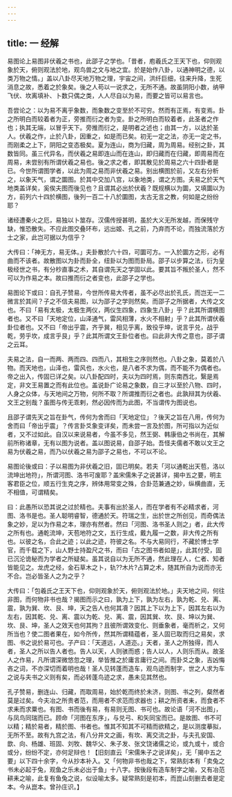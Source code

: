 ```yaml
---
---
---
```

title: 一 经解
---







易图论上易图非伏羲之书也，此邵子之学也。「昔者，庖羲氏之王天下也，仰则观象於天，俯则观法於地，观鸟兽之文与地之宜。於是始作八卦，以通神明之德，以类万物之情。」盖以八卦尽天地万物之理，宇宙之间，洪纤巨细，往来升降，生死消息之故，悉着之於象矣。後之人苟以一说求之，无所不通。故虽阴阳小数，纳甲飞伏、坎离填补、卜数只偶之类，人人尽自以为易，而要之皆可以易言也。

吾尝论之：以为易不离乎象数，而象数之变至於不可穷。然而有正焉，有变焉。卦之所明白而较着者为正，旁推而衍之者为变。卦之所明白而较着者，此圣者之作也；执其无端，以冒乎天下。旁推而衍之，是明者之述也；由其一方，以达於圣人。伏羲之作，止於八卦，因重之，如是而已矣。初无一定之法，亦无一定之书，而刚柔之上下，阴阳之变态极矣。夏为连山，商为归藏，周为周易。经别之卦，其数皆同。虽三代异名，而伏羲之易即连山而在连山，即归藏而在归藏，即周易而在周易，未尝别有所谓伏羲之易也。後之求之者，即其散见於周易之六十四卦者是已。今世所谓图学者，以此为周之易而非伏羲之易。别出横图於前，又左右分析之，以象天气，谓之圜图。於其中交加八宫，以象地类，谓之方图。夫易之於天气地类盖详矣，奚俟夫图而後见也？且谓其必出於伏羲？既规横以为圜，又填圜以为方，前列六十四於横图，後列一百二十八於圜图，太古无言之教，何如是之纷纷耶？

诸经遭秦火之厄，易独以卜筮存。汉儒传授甚明，虽於大义无所发越，而保残守缺，惟恐散失。不应此图交叠环布，远出姬、孔之前，乃弃而不论，而独流落於方士之家，此岂可据以为信乎？

大传曰：「神无方，易无体。」夫卦散於六十四，可圜可方。一入於圜方之形，必有曲而不该者。故散图以为卦而卦全，纽卦以为图而卦局。邵子以步算之法，衍为皇极经世之书，有分杪直事之术，其自谓先天之学固以此。要其旨不叛於圣人，然不可以为作易之本。故曰推而衍之者变也，此邵子之学也。

易图论下或曰：自孔子赞易，今世所传易大传者，虽不必尽出於孔氏，而岂无一二微言於其间？子之不信夫易图，以为邵子之学则然矣。而邵子之所据者，大传之文也。不曰「易有太极，太极生两仪，两仪生四象，四象生八卦」乎？此其所谓横图者也。又不曰「天地定位，山泽通气，雷风相薄，水火不相射」乎？此其所谓伏羲卦位者也。又不曰「帝出乎震，齐乎巽，相见乎离，致役乎坤，说言乎兑，战乎乾，劳乎坎，成言乎艮」乎？此其所谓文王卦位者也。曰此非大传之意也，邵子谓之云耳。

夫易之法，自一而两、两而四、四而八，其相生之序则然也。八卦之象，莫着於八物。而天地也，山泽也，雷风也，水火也，是八者不求为偶，而不能不为偶者也。帝之出入，传固已详之矣。以八卦配四时，夫以为四时焉，则东南西北，繄是焉定，非文王易置之而有此位也。盖说卦广论易之象数，自三才以至於八物、四时，人身之众体，与天地间之万物，何所不取？所谓推而衍之者也。此孰辩其为伏羲、文王之别哉？虽图与传无乖剌，然必因传而为此图，不当谓传为图说也。

且邵子谓先天之旨在卦气，传何为舍而曰「天地定位」？後天之旨在八用，传何为舍而曰「帝出乎震」？传言卦爻象变详矣，而未尝一言及於图，所可指以为近似者，又不过如此。自汉以来说易者，今虽不多见，然王弼、韩康伯之书尚在，其解前所称诸章，无有以图为说者。盖以图说易，自邵子始。吾怪夫儒者不敢以文王之易为伏羲之易，而乃以伏羲之易为邵子之易也，不可以不论。

易图论後或曰：子以易图为非伏羲之旧，固已明矣。若夫「河以通乾出天苞，洛以流坤出地符」，所谓河图、洛书可废耶？盖宋儒朱子之说甚详，揭中五之要，明主客君臣之位，顺五行生克之序，辨体用常变之殊，合卦范兼通之妙，纵横曲直，无不相值，可谓精矣。

曰：此愚所以恐其说之过於精也。夫事有出於圣人，而在学者有不必精求者，河图、洛书是也。圣人聪明睿智，德通於天。符瑞之生，出於世之所创见，而奇偶法象之妙，足以为作易之本，理亦有然者。然曰「河图、洛书圣人则之」者，此大传之所有也。通乾流坤，天苞地符之文，五行生成，戴九履一之数，非大传之所有也。以彼之名，合此之迹；以此之迹，符彼之名。不与大易同行，不藏於博士学官，而千载之下，山人野士持盈尺之书，而曰「古之图书者如是」，此其付受，固已沉沦诡秘而为学者之所疑矣。虽其说自以为无所不通，然此理在人，仁者、知者皆能见之。龙虎之经，金石草木之卜，轨??木片?占算之术，随其所自为说而亦无不合。岂必皆圣人之为之乎？

大传曰：「包羲氏之王天下也，仰则观象於天，俯则观法於地。」夫天地之间，何往非图，而何物非书也哉？揭图而示之曰，孰为上下，孰为左右，孰为乾、兑、离、震，孰为巽、坎、艮、坤，天之告人也何其凟？因其上下以为上下，因其左右以为左右，因其乾、兑、离、震以为乾、兑、离、震，因其巽、坎、艮、坤以为巽、坎、艮、坤，圣人之效天也何其拘？且彼所谓效变化、则垂象者，毫而析之，又何所当也？使二图者果在，如今所传，然其所谓精蕴者，圣人固已取而归之易矣，求图、书之说於易可也。子产曰：「天道远，人道迩。」天者，圣人之所独得，而人者，圣人之所以告人者也。告人以天，人则骇而惑；告人以人，人则乐而从。故圣人之作易，凡所谓深微悠忽之理，举皆推之於庸言庸行之间。而卦爻之象，吉凶悔吝之词，不亦深切而着明也哉！圣人见转蓬而造车，观鸟迹而制字，世之人求为车之说与夫书之义则有矣，而必转蓬鸟迹之求，愚未见其然也。

孔子赞易，删连山、归藏，而取周易，始於乾而终於未济，则图、书之列，粲然者莫是过矣。今夫冶之所贵者范，而用者不求范而求器也；耕之所资者耒，而食者不求耒而求粟也。有图、书而後有易，有易则无图、书可也。故论语「河不出图」，与凤鸟同瑞而已。顾命「河图在东序」，与兑弓、和矢同宝而已。是故图、书不可以精；精於易者，精於图、书者也。惟其不知其不可精而欲精之，是以测度摹拟，无所不至。故有九宫之法，有八分井文之画，有坎、离交流之卦，与夫孔安国、歆、向、杨雄、班固、刘牧、魏华父、朱子发、张文饶诸儒之论，或九或十，或合或分，纷纷不定，亦何足辩也！【旧刻直云「宋儒朱子之说详矣」，无「揭中五之要」以下四十余字，今从抄本补入。又「何物非书也哉之下，常熟刻本有「卖兔之书未必起于兔，观鱼之乐未必出于鱼」十八字。按後段有造车制字之喻，又有冶范耕耒之喻，此复有鱼兔之说，似设喻太多。疑常熟刻是初本，而崑山刻删去者是定本。今从崑本。曾孙庄识。】